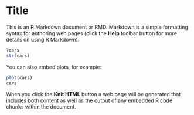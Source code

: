 Title
========================================================

This is an R Markdown document or RMD. Markdown is a simple formatting syntax for authoring web pages (click the **Help** toolbar button for more details on using R Markdown).



```r
?cars
str(cars)
```

You can also embed plots, for example:
```r
plot(cars)
cars
```

When you click the **Knit HTML** button a web page will be generated that includes both content as well as the output of any embedded R code chunks within the document.

